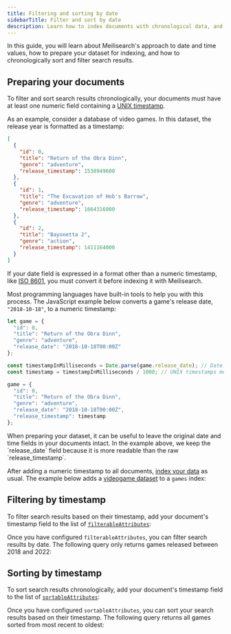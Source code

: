 ```yaml
---
title: Filtering and sorting by date
sidebarTitle: Filter and sort by date
description: Learn how to index documents with chronological data, and how to sort and filter search results based on time.
---
```



In this guide, you will learn about Meilisearch's approach to date and time values, how to prepare your dataset for indexing, and how to chronologically sort and filter search results.

## Preparing your documents

To filter and sort search results chronologically, your documents must have at least one numeric field containing a [UNIX timestamp](https://kb.narrative.io/what-is-unix-time).

As an example, consider a database of video games. In this dataset, the release year is formatted as a timestamp:

```json
[
  {
    "id": 0,
    "title": "Return of the Obra Dinn",
    "genre": "adventure",
    "release_timestamp": 1538949600
  },
  {
    "id": 1,
    "title": "The Excavation of Hob's Barrow",
    "genre": "adventure",
    "release_timestamp": 1664316000
  },
  {
    "id": 2,
    "title": "Bayonetta 2",
    "genre": "action",
    "release_timestamp": 1411164000
  }
]
```

If your date field is expressed in a format other than a numeric timestamp, like [ISO 8601](https://www.iso.org/iso-8601-date-and-time-format.html), you must convert it before indexing it with Meilisearch.

Most programming languages have built-in tools to help you with this process. The JavaScript example below converts a game's release date, `"2018-10-18"`, to a numeric timestamp:

```js
let game = {
  "id": 0,
  "title": "Return of the Obra Dinn",
  "genre": "adventure",
  "release_date": "2018-10-18T00:00Z"
};

const timestampInMilliseconds = Date.parse(game.release_date); // Date.parse returns the timestamp in milliseconds
const timestamp = timestampInMilliseconds / 1000; // UNIX timestamps must be in seconds

game = {
  "id": 0,
  "title": "Return of the Obra Dinn",
  "genre": "adventure",
  "release_date": "2018-10-18T00:00Z",
  "release_timestamp": timestamp
};
```

<Tip>
When preparing your dataset, it can be useful to leave the original date and time fields in your documents intact. In the example above, we keep the `release_date` field because it is more readable than the raw `release_timestamp`.
</Tip>

After adding a numeric timestamp to all documents, [index your data](/reference/api/documents#add-or-replace-documents) as usual. The example below adds a <a id="downloadVideogames" href="/docs/assets/datasets/videogames.json" download="videogames.json">videogame dataset</a> to a `games` index:

<CodeSamplesDateGuideIndex1 />

## Filtering by timestamp

To filter search results based on their timestamp, add your document's timestamp field to the list of [`filterableAttributes`](/reference/api/settings#update-filterable-attributes):

<CodeSamplesDateGuideFilterableAttributes1 />

Once you have configured `filterableAttributes`, you can filter search results by date. The following query only returns games released between 2018 and 2022:

<CodeSamplesDateGuideFilter1 />

## Sorting by timestamp

To sort search results chronologically, add your document's timestamp field to the list of [`sortableAttributes`](/reference/api/settings#update-sortable-attributes):

<CodeSamplesDateGuideSortableAttributes1 />

Once you have configured `sortableAttributes`, you can sort your search results based on their timestamp. The following query returns all games sorted from most recent to oldest:

<CodeSamplesDateGuideSort1 />
